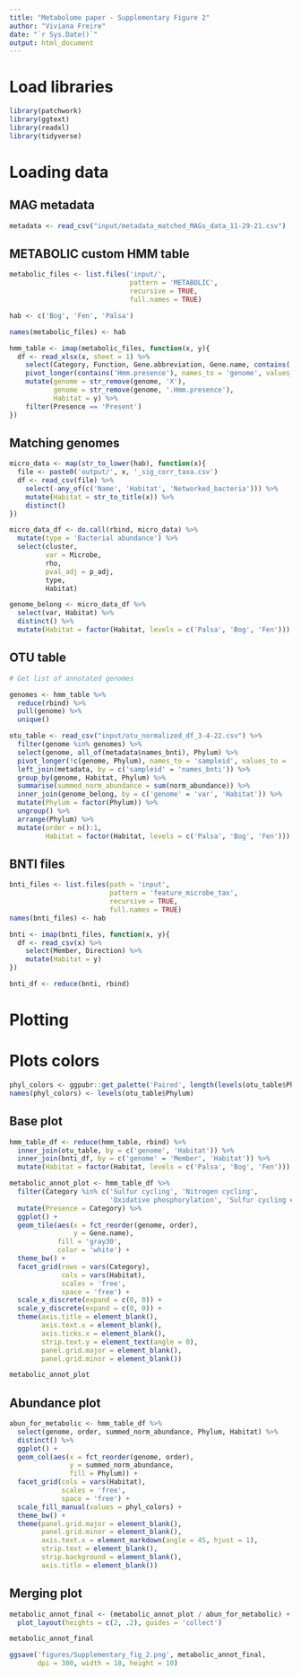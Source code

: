 ```yaml
---
title: "Metabolome paper - Supplementary Figure 2"
author: "Viviana Freire"
date: "`r Sys.Date()`"
output: html_document
---
```


# Load libraries

```r
library(patchwork)
library(ggtext)
library(readxl)
library(tidyverse)
```

# Loading data

## MAG metadata

```r
metadata <- read_csv("input/metadata_matched_MAGs_data_11-29-21.csv")
```


## METABOLIC custom HMM table

```r
metabolic_files <- list.files('input/',
                              pattern = 'METABOLIC',
                              recursive = TRUE,
                              full.names = TRUE)

hab <- c('Bog', 'Fen', 'Palsa')

names(metabolic_files) <- hab

hmm_table <- imap(metabolic_files, function(x, y){
  df <- read_xlsx(x, sheet = 1) %>% 
    select(Category, Function, Gene.abbreviation, Gene.name, contains('Hmm.presence')) %>% 
    pivot_longer(contains('Hmm.presence'), names_to = 'genome', values_to = 'Presence') %>% 
    mutate(genome = str_remove(genome, 'X'),
           genome = str_remove(genome, '.Hmm.presence'),
           Habitat = y) %>% 
    filter(Presence == 'Present')
})
```

## Matching genomes

```r
micro_data <- map(str_to_lower(hab), function(x){
  file <- paste0('output/', x, '_sig_corr_taxa.csv')
  df <- read_csv(file) %>% 
    select(-any_of(c('Name', 'Habitat', 'Networked_bacteria'))) %>% 
    mutate(Habitat = str_to_title(x)) %>% 
    distinct()
})

micro_data_df <- do.call(rbind, micro_data) %>% 
  mutate(type = 'Bacterial abundance') %>% 
  select(cluster,
         var = Microbe,
         rho,
         pval_adj = p_adj,
         type,
         Habitat)

genome_belong <- micro_data_df %>% 
  select(var, Habitat) %>% 
  distinct() %>% 
  mutate(Habitat = factor(Habitat, levels = c('Palsa', 'Bog', 'Fen')))
```

## OTU table

```r
# Get list of annotated genomes

genomes <- hmm_table %>% 
  reduce(rbind) %>% 
  pull(genome) %>% 
  unique()

otu_table <- read_csv("input/otu_normalized_df_3-4-22.csv") %>% 
  filter(genome %in% genomes) %>% 
  select(genome, all_of(metadata$names_bnti), Phylum) %>% 
  pivot_longer(!c(genome, Phylum), names_to = 'sampleid', values_to = 'norm_abundance') %>% 
  left_join(metadata, by = c('sampleid' = 'names_bnti')) %>% 
  group_by(genome, Habitat, Phylum) %>% 
  summarise(summed_norm_abundance = sum(norm_abundance)) %>% 
  inner_join(genome_belong, by = c('genome' = 'var', 'Habitat')) %>% 
  mutate(Phylum = factor(Phylum)) %>% 
  ungroup() %>% 
  arrange(Phylum) %>% 
  mutate(order = n():1,
         Habitat = factor(Habitat, levels = c('Palsa', 'Bog', 'Fen')))
```

## BNTI files

```r
bnti_files <- list.files(path = 'input',
                         pattern = 'feature_microbe_tax',
                         recursive = TRUE,
                         full.names = TRUE)
names(bnti_files) <- hab

bnti <- imap(bnti_files, function(x, y){
  df <- read_csv(x) %>% 
    select(Member, Direction) %>% 
    mutate(Habitat = y)
})

bnti_df <- reduce(bnti, rbind)
```


# Plotting

# Plots colors

```r
phyl_colors <- ggpubr::get_palette('Paired', length(levels(otu_table$Phylum)))
names(phyl_colors) <- levels(otu_table$Phylum)
```


## Base plot

```r
hmm_table_df <- reduce(hmm_table, rbind) %>% 
  inner_join(otu_table, by = c('genome', 'Habitat')) %>% 
  inner_join(bnti_df, by = c('genome' = 'Member', 'Habitat')) %>% 
  mutate(Habitat = factor(Habitat, levels = c('Palsa', 'Bog', 'Fen')))

metabolic_annot_plot <- hmm_table_df %>% 
  filter(Category %in% c('Sulfur cycling', 'Nitrogen cycling', 
                         'Oxidative phosphorylation', 'Sulfur cycling enzymes (detailed)')) %>% 
  mutate(Presence = Category) %>% 
  ggplot() +
  geom_tile(aes(x = fct_reorder(genome, order),
                y = Gene.name),
            fill = 'gray30',
            color = 'white') +
  theme_bw() +
  facet_grid(rows = vars(Category),
             cols = vars(Habitat),
             scales = 'free',
             space = 'free') +
  scale_x_discrete(expand = c(0, 0)) +
  scale_y_discrete(expand = c(0, 0)) +
  theme(axis.title = element_blank(),
        axis.text.x = element_blank(),
        axis.ticks.x = element_blank(),
        strip.text.y = element_text(angle = 0),
        panel.grid.major = element_blank(),
        panel.grid.minor = element_blank())  

metabolic_annot_plot
```

## Abundance plot

```r
abun_for_metabolic <- hmm_table_df %>% 
  select(genome, order, summed_norm_abundance, Phylum, Habitat) %>% 
  distinct() %>% 
  ggplot() +
  geom_col(aes(x = fct_reorder(genome, order),
               y = summed_norm_abundance,
               fill = Phylum)) +
  facet_grid(cols = vars(Habitat),
             scales = 'free',
             space = 'free') +
  scale_fill_manual(values = phyl_colors) +
  theme_bw() +
  theme(panel.grid.major = element_blank(),
        panel.grid.minor = element_blank(),
        axis.text.x = element_markdown(angle = 45, hjust = 1),
        strip.text = element_blank(),
        strip.background = element_blank(),
        axis.title = element_blank())
```

## Merging plot

```r
metabolic_annot_final <- (metabolic_annot_plot / abun_for_metabolic) +
  plot_layout(heights = c(2, .2), guides = 'collect')

metabolic_annot_final

ggsave('figures/Supplementary_fig_2.png', metabolic_annot_final, 
       dpi = 300, width = 18, height = 10)
```





